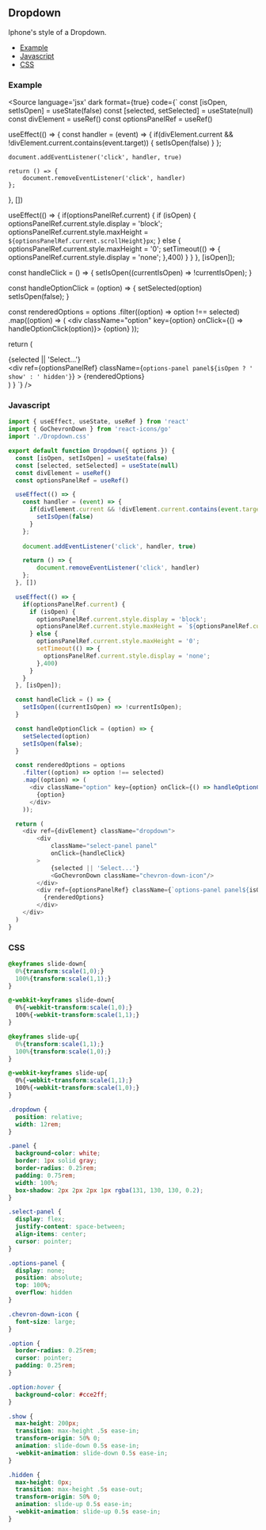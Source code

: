 <!-- Dropdown-MDX-Documentation.mdx -->


## Dropdown

Iphone's style of a Dropdown.

- [Example](#Example)
- [Javascript](#Javascript)
- [CSS](#CSS)

### Example
<Source
  language='jsx'
  dark
  format={true}
  code={`
  const [isOpen, setIsOpen] = useState(false)
  const [selected, setSelected] = useState(null)
  const divElement = useRef()
  const optionsPanelRef = useRef()

  useEffect(() => {
    const handler = (event) => {
      if(divElement.current && !divElement.current.contains(event.target)) {
        setIsOpen(false)
      }
    };
    
    document.addEventListener('click', handler, true)

    return () => {
        document.removeEventListener('click', handler)
    };
  }, [])

  useEffect(() => {
    if(optionsPanelRef.current) {
      if (isOpen) {
        optionsPanelRef.current.style.display = 'block';
        optionsPanelRef.current.style.maxHeight = `${optionsPanelRef.current.scrollHeight}px`;
      } else {
        optionsPanelRef.current.style.maxHeight = '0';
        setTimeout(() => {
          optionsPanelRef.current.style.display = 'none';
        },400)
      }
    }
  }, [isOpen]);

  const handleClick = () => {
    setIsOpen((currentIsOpen) => !currentIsOpen);
  }

  const handleOptionClick = (option) => {
    setSelected(option)
    setIsOpen(false);
  }

  const renderedOptions = options
    .filter((option) => option !== selected)
    .map((option) => (
      <div className="option" key={option} onClick={() => handleOptionClick(option)}>
        {option}
      </div>
    ));

  return (
    <div ref={divElement} className="dropdown">
        <div
            className="select-panel panel" 
            onClick={handleClick}
        >
            {selected || 'Select...'}
            <GoChevronDown className="chevron-down-icon"/>
        </div>
        <div ref={optionsPanelRef} className={`options-panel panel${isOpen ? ' show' : ' hidden'}`} >
          {renderedOptions}
        </div>
    </div>
  )
}
  `}
/>

### Javascript
```javascript
import { useEffect, useState, useRef } from 'react'
import { GoChevronDown } from 'react-icons/go'
import './Dropdown.css'

export default function Dropdown({ options }) {
  const [isOpen, setIsOpen] = useState(false)
  const [selected, setSelected] = useState(null)
  const divElement = useRef()
  const optionsPanelRef = useRef()

  useEffect(() => {
    const handler = (event) => {
      if(divElement.current && !divElement.current.contains(event.target)) {
        setIsOpen(false)
      }
    };
    
    document.addEventListener('click', handler, true)

    return () => {
        document.removeEventListener('click', handler)
    };
  }, [])

  useEffect(() => {
    if(optionsPanelRef.current) {
      if (isOpen) {
        optionsPanelRef.current.style.display = 'block';
        optionsPanelRef.current.style.maxHeight = `${optionsPanelRef.current.scrollHeight}px`;
      } else {
        optionsPanelRef.current.style.maxHeight = '0';
        setTimeout(() => {
          optionsPanelRef.current.style.display = 'none';
        },400)
      }
    }
  }, [isOpen]);

  const handleClick = () => {
    setIsOpen((currentIsOpen) => !currentIsOpen);
  }

  const handleOptionClick = (option) => {
    setSelected(option)
    setIsOpen(false);
  }

  const renderedOptions = options
    .filter((option) => option !== selected)
    .map((option) => (
      <div className="option" key={option} onClick={() => handleOptionClick(option)}>
        {option}
      </div>
    ));

  return (
    <div ref={divElement} className="dropdown">
        <div
            className="select-panel panel" 
            onClick={handleClick}
        >
            {selected || 'Select...'}
            <GoChevronDown className="chevron-down-icon"/>
        </div>
        <div ref={optionsPanelRef} className={`options-panel panel${isOpen ? ' show' : ' hidden'}`} >
          {renderedOptions}
        </div>
    </div>
  )
}
```

### CSS

```css
@keyframes slide-down{
  0%{transform:scale(1,0);}
  100%{transform:scale(1,1);}
}

@-webkit-keyframes slide-down{
  0%{-webkit-transform:scale(1,0);}
  100%{-webkit-transform:scale(1,1);}
}

@keyframes slide-up{
  0%{transform:scale(1,1);}
  100%{transform:scale(1,0);}
}

@-webkit-keyframes slide-up{
  0%{-webkit-transform:scale(1,1);}
  100%{-webkit-transform:scale(1,0);}
}

.dropdown {
  position: relative;
  width: 12rem;
}

.panel {
  background-color: white;
  border: 1px solid gray;
  border-radius: 0.25rem;
  padding: 0.75rem;
  width: 100%;
  box-shadow: 2px 2px 2px 1px rgba(131, 130, 130, 0.2);
}

.select-panel {
  display: flex;
  justify-content: space-between;
  align-items: center;
  cursor: pointer;
}

.options-panel {
  display: none;
  position: absolute;
  top: 100%;
  overflow: hidden
}

.chevron-down-icon {
  font-size: large;
}

.option {
  border-radius: 0.25rem;
  cursor: pointer;
  padding: 0.25rem;
}

.option:hover {
  background-color: #cce2ff;
}

.show {
  max-height: 200px;
  transition: max-height .5s ease-in;
  transform-origin: 50% 0;
  animation: slide-down 0.5s ease-in;
  -webkit-animation: slide-down 0.5s ease-in;
}

.hidden {
  max-height: 0px;
  transition: max-height .5s ease-out;
  transform-origin: 50% 0;
  animation: slide-up 0.5s ease-in;
  -webkit-animation: slide-up 0.5s ease-in;
}
```
